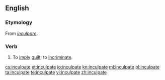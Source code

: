 ==English==

===Etymology===
From {{etyl|LL.}} ''[[inculpare]]''.

===Verb===
{{en-verb|inculpat|ing}}

# {{archaic}} To [[imply]] [[guilt]]; to [[incriminate]].

[[cs:inculpate]]
[[et:inculpate]]
[[io:inculpate]]
[[kn:inculpate]]
[[ml:inculpate]]
[[pl:inculpate]]
[[ta:inculpate]]
[[te:inculpate]]
[[vi:inculpate]]
[[zh:inculpate]]